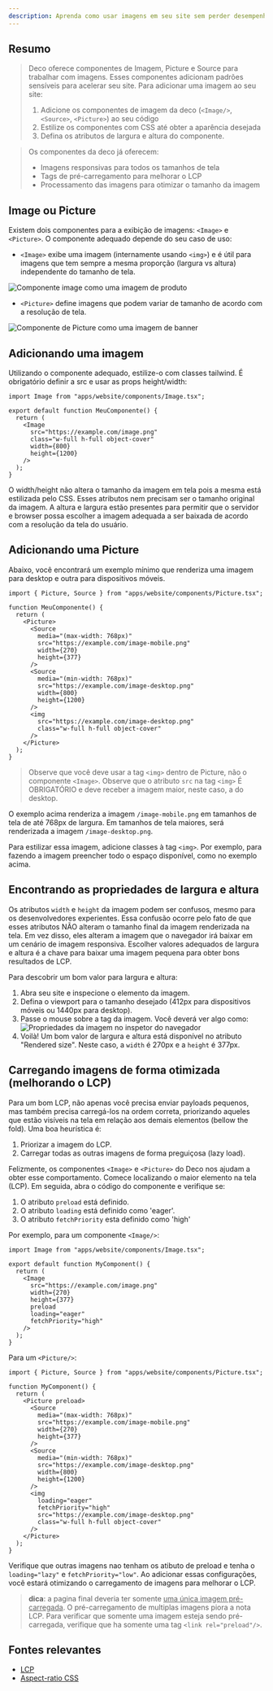 ```yaml
---
description: Aprenda como usar imagens em seu site sem perder desempenho.
---
```


## Resumo

> Deco oferece componentes de Imagem, Picture e Source para trabalhar com
> imagens. Esses componentes adicionam padrões sensíveis para acelerar seu site.
> Para adicionar uma imagem ao seu site:
>
> 1. Adicione os componentes de imagem da deco (`<Image/>`, `<Source>`,
>    `<Picture>`) ao seu código
> 2. Estilize os componentes com CSS até obter a aparência desejada
> 3. Defina os atributos de largura e altura do componente.

> Os componentes da deco já oferecem:
>
> - Imagens responsivas para todos os tamanhos de tela
> - Tags de pré-carregamento para melhorar o LCP
> - Processamento das imagens para otimizar o tamanho da imagem

## Image ou Picture

Existem dois componentes para a exibição de imagens: `<Image>` e `<Picture>`. O
componente adequado depende do seu caso de uso:

- `<Image>` exibe uma imagem (internamente usando `<img>`) e é útil para imagens
  que tem sempre a mesma proporção (largura vs altura) independente do tamanho
  de tela.

<Frame><img alt="Componente image como uma imagem de produto" src="/docs/image-aspect-ratio.png"/></Frame>

- `<Picture>` define imagens que podem variar de tamanho de acordo com a
  resolução de tela.

<Frame><img alt="Componente de Picture como uma imagem de banner" src="/docs/picture-aspect-ratio.png"/></Frame>

## Adicionando uma imagem

Utilizando o componente adequado, estilize-o com classes tailwind. É obrigatório
definir a src e usar as props height/width:

```tsx
import Image from "apps/website/components/Image.tsx";

export default function MeuComponente() {
  return (
    <Image
      src="https://example.com/image.png"
      class="w-full h-full object-cover"
      width={800}
      height={1200}
    />
  );
}
```

O width/height não altera o tamanho da imagem em tela pois a mesma está
estilizada pelo CSS. Esses atributos nem precisam ser o tamanho original da
imagem. A altura e largura estão presentes para permitir que o servidor e
browser possa escolher a imagem adequada a ser baixada de acordo com a resolução
da tela do usuário.

## Adicionando uma Picture

Abaixo, você encontrará um exemplo mínimo que renderiza uma imagem para desktop
e outra para dispositivos móveis.

```tsx
import { Picture, Source } from "apps/website/components/Picture.tsx";

function MeuComponente() {
  return (
    <Picture>
      <Source
        media="(max-width: 768px)"
        src="https://example.com/image-mobile.png"
        width={270}
        height={377}
      />
      <Source
        media="(min-width: 768px)"
        src="https://example.com/image-desktop.png"
        width={800}
        height={1200}
      />
      <img
        src="https://example.com/image-desktop.png"
        class="w-full h-full object-cover"
      />
    </Picture>
  );
}
```

> Observe que você deve usar a tag `<img>` dentro de Picture, não o componente
> `<Image>`. Observe que o atributo `src` na tag `<img>` É OBRIGATÓRIO e deve
> receber a imagem maior, neste caso, a do desktop.

O exemplo acima renderiza a imagem `/image-mobile.png` em tamanhos de tela de
até 768px de largura. Em tamanhos de tela maiores, será renderizada a imagem
`/image-desktop.png`.

Para estilizar essa imagem, adicione classes à tag `<img>`. Por exemplo, para
fazendo a imagem preencher todo o espaço disponível, como no exemplo acima.

## Encontrando as propriedades de largura e altura

Os atributos `width` e `height` da imagem podem ser confusos, mesmo para os
desenvolvedores experientes. Essa confusão ocorre pelo fato de que esses
atributos NÃO alteram o tamanho final da imagem renderizada na tela. Em vez
disso, eles alteram a imagem que o navegador irá baixar em um cenário de imagem
responsiva. Escolher valores adequados de largura e altura é a chave para baixar
uma imagem pequena para obter bons resultados de LCP.

Para descobrir um bom valor para largura e altura:

1. Abra seu site e inspecione o elemento da imagem.
2. Defina o viewport para o tamanho desejado (412px para dispositivos móveis ou
   1440px para desktop).
3. Passe o mouse sobre a tag da imagem. Você deverá ver algo como:
   <Frame><img alt="Propriedades da imagem no inspetor do navegador" src="/docs/width-attribute.png" /></Frame>
4. Voilà! Um bom valor de largura e altura está disponível no atributo "Rendered
   size". Neste caso, a `width` é 270px e a `height` é 377px.

## Carregando imagens de forma otimizada (melhorando o LCP)

Para um bom LCP, não apenas você precisa enviar payloads pequenos, mas também
precisa carregá-los na ordem correta, priorizando aqueles que estão visíveis na
tela em relação aos demais elementos (bellow the fold). Uma boa heurística é:

1. Priorizar a imagem do LCP.
2. Carregar todas as outras imagens de forma preguiçosa (lazy load).

Felizmente, os componentes `<Image>` e `<Picture>` do Deco nos ajudam a obter
esse comportamento. Comece localizando o maior elemento na tela (LCP). Em
seguida, abra o código do componente e verifique se:

1. O atributo `preload` está definido.
2. O atributo `loading` está definido como 'eager'.
3. O atributo `fetchPriority` esta definido como 'high'

Por exemplo, para um componente `<Image/>`:

```tsx
import Image from "apps/website/components/Image.tsx";

export default function MyComponent() {
  return (
    <Image
      src="https://example.com/image.png"
      width={270}
      height={377}
      preload
      loading="eager"
      fetchPriority="high"
    />
  );
}
```

Para um `<Picture/>`:

```tsx
import { Picture, Source } from "apps/website/components/Picture.tsx";

function MyComponent() {
  return (
    <Picture preload>
      <Source
        media="(max-width: 768px)"
        src="https://example.com/image-mobile.png"
        width={270}
        height={377}
      />
      <Source
        media="(min-width: 768px)"
        src="https://example.com/image-desktop.png"
        width={800}
        height={1200}
      />
      <img
        loading="eager"
        fetchPriority="high"
        src="https://example.com/image-desktop.png"
        class="w-full h-full object-cover"
      />
    </Picture>
  );
}
```

Verifique que outras imagens nao tenham os atibuto de preload e tenha o
`loading="lazy"` e `fetchPriority="low"`. Ao adicionar essas configurações, você
estará otimizando o carregamento de imagens para melhorar o LCP.

> **dica**: a pagina final deveria ter somente <u>uma única imagem
> pré-carregada</u>. O pré-carregamento de multiplas imagens piora a nota LCP.
> Para verificar que somente uma imagem esteja sendo pré-carregada, verifique
> que ha somente uma tag `<link rel="preload"/>`.

## Fontes relevantes

- [LCP](https://web.dev/lcp/)
- [Aspect-ratio CSS](https://www.w3schools.com/cssref/css_pr_aspect-ratio.php)
